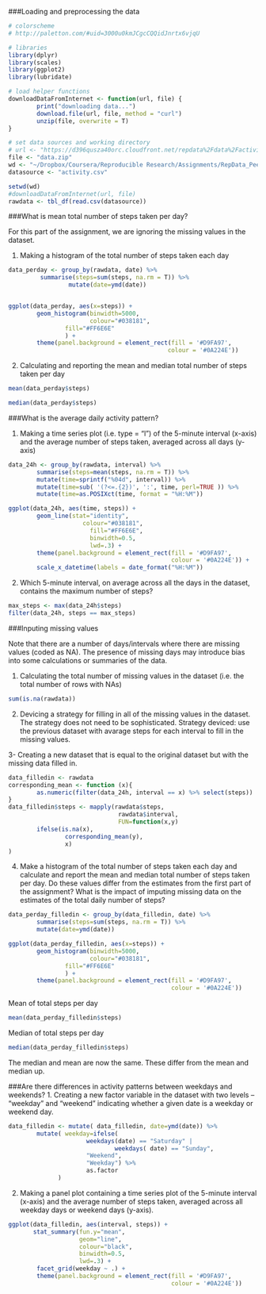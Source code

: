 ###Loading and preprocessing the data
```r
# colorscheme
# http://paletton.com/#uid=3000u0kmJCgcCQQidJnrtx6vjqU

# libraries
library(dplyr)
library(scales)
library(ggplot2)
library(lubridate)

# load helper functions
downloadDataFromInternet <- function(url, file) {
        print("downloading data...")
        download.file(url, file, method = "curl")
        unzip(file, overwrite = T)
}

# set data sources and working directory
# url <- "https://d396qusza40orc.cloudfront.net/repdata%2Fdata%2Factivity.zip" 
file <- "data.zip"
wd <- "~/Dropbox/Coursera/Reproducible Research/Assignments/RepData_PeerAssessment1"
datasource <- "activity.csv"

setwd(wd)
#downloadDataFromInternet(url, file)
rawdata <- tbl_df(read.csv(datasource))

```

###What is mean total number of steps taken per day?

For this part of the assignment, we are ignoring the missing values in the dataset.

1. Making a histogram of the total number of steps taken each day
```r
data_perday <- group_by(rawdata, date) %>%
         summarise(steps=sum(steps, na.rm = T)) %>%
                 mutate(date=ymd(date))


ggplot(data_perday, aes(x=steps)) +
        geom_histogram(binwidth=5000,
                       colour="#038181",
                fill="#FF6E6E"
                ) +
        theme(panel.background = element_rect(fill = '#D9FA97', 
                                             colour = '#0A224E'))
```

2. Calculating and reporting the mean and median total number of steps taken per day

```r
mean(data_perday$steps)
```


```r
median(data_perday$steps)
```

###What is the average daily activity pattern?

1. Making a time series plot (i.e. type = "l") of the 5-minute interval (x-axis) and the average number of steps taken, averaged across all days (y-axis)


```r
data_24h <- group_by(rawdata, interval) %>%
        summarise(steps=mean(steps, na.rm = T)) %>%
        mutate(time=sprintf("%04d", interval)) %>%
        mutate(time=sub( '(?<=.{2})', ':', time, perl=TRUE )) %>%
        mutate(time=as.POSIXct(time, format = "%H:%M"))

ggplot(data_24h, aes(time, steps)) +
        geom_line(stat="identity", 
                     colour="#038181",
                       fill="#FF6E6E",
                       binwidth=0.5, 
                       lwd=.3) + 
        theme(panel.background = element_rect(fill = '#D9FA97', 
                                              colour = '#0A224E')) +
        scale_x_datetime(labels = date_format("%H:%M"))
```
        
2. Which 5-minute interval, on average across all the days in the dataset, contains the maximum number of steps?
```r
max_steps <- max(data_24h$steps)
filter(data_24h, steps == max_steps)

```


###Inputing missing values

Note that there are a number of days/intervals where there are missing values (coded as NA). The presence of missing days may introduce bias into some calculations or summaries of the data.

1. Calculating the total number of missing values in the dataset (i.e. the total number of rows with NAs)

```r
sum(is.na(rawdata))
```
2. Devicing a strategy for filling in all of the missing values in the dataset. The strategy does not need to be sophisticated.
Strategy deviced: use the previous dataset with avarage steps for each interval to fill in the missing values.

3- Creating a new dataset that is equal to the original dataset but with the missing data filled in.
```r
data_filledin <- rawdata
corresponding_mean <- function (x){
        as.numeric(filter(data_24h, interval == x) %>% select(steps))
}
data_filledin$steps <- mapply(rawdata$steps, 
                               rawdata$interval, 
                               FUN=function(x,y)
        ifelse(is.na(x), 
                corresponding_mean(y),
                x)
)

```

4. Make a histogram of the total number of steps taken each day and calculate and report the mean and median total number of steps taken per day. Do these values differ from the estimates from the first part of the assignment? 
What is the impact of imputing missing data on the estimates of the total daily number of steps?

```r
data_perday_filledin <- group_by(data_filledin, date) %>%
        summarise(steps=sum(steps, na.rm = T)) %>%
        mutate(date=ymd(date))

ggplot(data_perday_filledin, aes(x=steps)) +
        geom_histogram(binwidth=5000,
                       colour="#038181",
                fill="#FF6E6E"
                ) +
        theme(panel.background = element_rect(fill = '#D9FA97', 
                                              colour = '#0A224E'))
```


Mean of total steps per day
```r
mean(data_perday_filledin$steps)
```
Median of total steps per day
```r
median(data_perday_filledin$steps)
```
The median and mean are now the same. These differ from the mean and median  up.

###Are there differences in activity patterns between weekdays and weekends?
1. Creating a new factor variable in the dataset with two levels – “weekday” and “weekend” indicating whether a given date is a weekday or weekend day.

```r
data_filledin <- mutate( data_filledin, date=ymd(date)) %>%
        mutate( weekday=ifelse(
                      weekdays(date) == "Saturday" | 
                              weekdays( date) == "Sunday",
                      "Weekend",
                      "Weekday") %>%
                      as.factor
              )
```
2. Making a panel plot containing a time series plot of the 5-minute interval (x-axis) and the average number of steps taken, averaged across all weekday days or weekend days (y-axis).
```r
ggplot(data_filledin, aes(interval, steps)) +
       stat_summary(fun.y="mean", 
                    geom="line",
                    colour="black",
                    binwidth=0.5, 
                    lwd=.3) +
        facet_grid(weekday ~ .) + 
        theme(panel.background = element_rect(fill = '#D9FA97', 
                                              colour = '#0A224E'))
```
